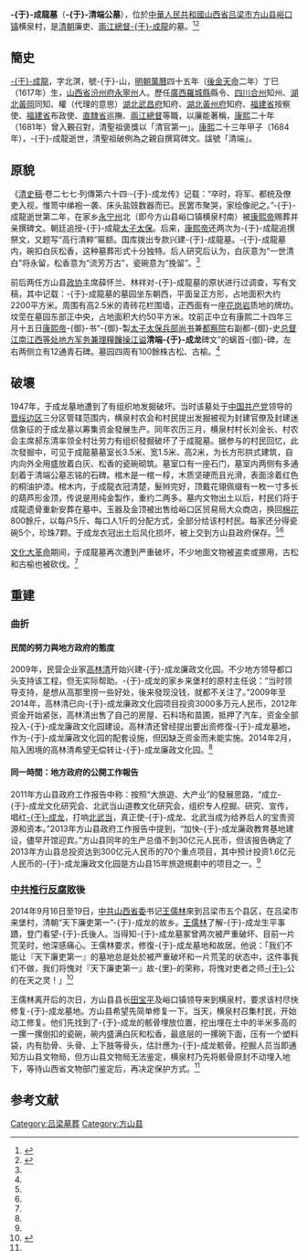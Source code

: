 '''-{于}-成龍墓'''（'''-{于}-清端公墓'''），位於[[中華人民共和國|中華人民共和國]][[山西省|山西省]][[吕梁市|吕梁市]][[方山县|方山县]][[峪口镇|峪口镇]]横泉村，是[[清朝|清朝]]廉吏、[[兩江總督|兩江總督]][[于成龍|-{于}-成龍]]的墓。<ref name=rmw>{{Cite web |url=http://culture.people.com.cn/n/2014/1022/c172318-25886490.html |title=-{于}-成龙墓地「文革」时曾遭破坏 许多文物被盗卖，人民网，2014-10-22 |accessdate=2014-10-28 |archive-date=2019-02-21 |archive-url=https://web.archive.org/web/20190221191425/http://culture.people.com.cn/n/2014/1022/c172318-25886490.html |dead-url=no }}</ref><ref name=xiufu>{{Cite web |url=http://news.ifeng.com/a/20141028/42312941_0.shtml |title=山西书记要求修复-{于}-成龙墓地 村民称骸骨数日后被挖出，凤凰网，2014-10-28 |accessdate=2014-10-28 |archive-date=2014-10-30 |archive-url=https://web.archive.org/web/20141030153953/http://news.ifeng.com/a/20141028/42312941_0.shtml |dead-url=no }}</ref>

==簡史==
[[于成龍|-{于}-成龍]]，字北溟，號-{于}-山，[[明朝|明朝]][[萬曆|萬曆]]四十五年（[[後金|後金]][[天命|天命]]二年）丁巳（1617年）生，[[山西省|山西省]][[汾州府|汾州府]][[永寧州_(太原府)|永寧州]]人。歷任[[廣西|廣西]][[羅城縣|羅城縣]]縣令、[[四川|四川]][[合州|合州]]知州、[[湖北|湖北]][[黃岡|黃岡]]同知、權（代理的意思）[[湖北|湖北]][[武昌府|武昌府]]知府、[[湖北|湖北]][[黃州府|黃州府]]知府、[[福建省|福建省]]按察使、[[福建省|福建省]]布政使、[[直隸省|直隸省]]巡撫、[[兩江總督|兩江總督]]等職，以廉能著稱，[[康熙|康熙]]二十年（1681年）曾入覲召對，清聖祖褒獎以「清官第一」。[[康熙|康熙]]二十三年甲子（1684年），-{于}-成龍逝世，清聖祖破例為之親自撰寫碑文。諡號「清端」。

==原貌==
《[[清史稿|清史稿]]·卷二七七·列傳第六十四·-{于}-成龙传》记载：“卒时，将军、都统及僚吏入视，惟笥中绨袍一袭、床头盐豉数器而已。民罢市聚哭，家绘像祀之。”-{于}-成龍逝世第二年，在家乡[[永宁州|永宁州]]北（即今方山县峪口镇横泉村南）被[[康熙帝|康熙帝]]赐葬并亲撰碑文。朝廷追授-{于}-成龍[[太子太保|太子太保]]。后来，[[康熙帝|康熙帝]]还两次为-{于}-成龍追撰祭文，又题写“高行清粹”匾额。国库拨出专款兴建-{于}-成龍墓。-{于}-成龍墓内，碗扣白灰松香，这种墓葬形式十分独特。后人研究后认为，白灰意为“一世清白”将永留，松香意为“流芳万古”，瓷碗意为“挽留”。<ref name=rmw/>

前后两任方山县[[政协|政协]]主席薛怀兰、林祥对-{于}-成龍墓的原状进行过调查，写有文稿，其中记载：-{于}-成龍墓的墓园坐东朝西，平面呈正方形，占地面积大约2200平方米。周围有高2.5米的青砖花栏围墙，正西面有一座[[花岗岩|花岗岩]]质地的牌坊。坟茔在墓园东部正中央，占地面积大约50平方米。坟前正中立有康熙二十四年三月十五日[[康熙帝|康熙帝]]-{御}-书“-{御}-製[[太子太保|太子太保]][[兵部尚书|兵部尚书]]兼[[都察院|都察院]]右副都-{御}-史[[兩江總督|总督江南江西等处地方军务兼理糧饟操江]][[諡號|谥]]'''清端-{于}-成龙'''碑文”的螭首-{御}-碑，左右两侧立有12通青石碑。墓园四周有100餘株古松、古榆。<ref name=rmw/>

== 破壞 ==
1947年，于成龙墓地遭到了有组织地发掘破坏。当时该墓处于[[中国共产党|中国共产党]]领导的[[晋绥边区|晋绥边区]]三分区管辖范围内，横泉村农会和村民提出发掘被视为封建官僚及封建迷信象征的于成龙墓以筹集资金發展生产。同年农历三月，横泉村村长刘金长、村农会主席郝东清率领全村壮劳力有组织發掘破坏了于成龍墓。据参与的村民回忆，此次發掘中，可见于成龍墓墓室长3.5米、宽1.5米、高2米，为长方形拱式建筑，自内向外全用盛放着白灰、松香的瓷碗砌筑。墓室口有一座石门，墓室内两侧有多通刻着于清端公墓志铭的石碑。棺木是一棺一椁，木质坚硬而且光滑，表面涂着红色的桐油护漆。棺木内，于成龍衣冠清楚，髮辫完好，顶戴花翎佩缀有一枚一寸多长的葫芦形金顶，传说是用纯金製作，重约二两多。墓内文物出土以后，村民们将于成龍遗骨重新安葬在墓中。玉器及金顶被出售给峪口区贸易局大众商店，换回[[棉花|棉花]]800餘斤，以每户5斤、每口人1斤的分配方式，全部分给该村村民。每家还分得瓷碗5个，珍珠7颗。于成龙衣冠出土后风化损坏，被上交到方山县政府保存。<ref name=rmw/><ref name=xiufu/>

[[文化大革命|文化大革命]]期间，于成龍墓再次遭到严重破坏，不少地面文物被盗卖或挪用，古松和古榆也被砍伐。<ref name=rmw/>

==重建==
===曲折===
====民間的努力與地方政府的態度====
2009年，民营企业家[[高林清|高林清]]开始兴建-{于}-成龙廉政文化园。不少地方领导都口头支持该工程，但无实际帮助。-{于}-成龙的家乡来堡村的原村主任说：“当时领导支持，是想从高那里捞一些好处，後来發现没钱，就都不关注了。”2009年至2014年，高林清已向-{于}-成龙廉政文化园项目投资3000多万元人民币，2012年资金开始紧张，高林清出售了自己的房屋、石料场和苗圃，抵押了汽车，资金全部投入-{于}-成龙廉政文化园建设。高林清还曾经提出要出资修復-{于}-成龙墓地，作为-{于}-成龙廉政文化园的配套设施，但因缺乏资金而未能实施。2014年2月，陷入困境的高林清希望无偿转让-{于}-成龙廉政文化园。<ref name=xiufu/>

====同一時間：地方政府的公開工作報告====
2011年方山县政府工作报告中称：按照“大旅遊、大产业”的發展思路，“成立-{于}-成龙文化研究会、北武当山道教文化研究会，组织专人挖掘、研究、宣传，唱红[[于成龍|-{于}-成龙]]，打响[[北武當山|北武当]]，真正使-{于}-成龙、北武当成为给养后人的宝贵资源和资本。”2013年方山县政府工作报告中提到，“加快-{于}-成龙廉政教育基地建设，儘早开馆迎宾。”方山县同年的生产总值不到30亿元人民币，但该报告确定了2013年方山县总投资达到300亿元人民币的70个重点项目，其中预计投资1.6亿元人民币的-{于}-成龙廉政文化园是方山县15年旅遊規劃中的项目之一。<ref name=xiufu/>

===[[習近平反腐|中共推行反腐敗]]後===
2014年9月16日至19日，[[中共山西省委|中共山西省委]]书记[[王儒林|王儒林]]來到吕梁市五个县区，在吕梁市来堡村，清朝“天下廉吏第一”-{于}-成龙的故乡。[[王儒林|王儒林]]了解-{于}-成龙生平事蹟，登门看望-{于}-氏後人。当得知-{于}-成龙墓冢曾两次被严重破坏、目前一片荒芜时，他深感痛心。王儒林要求，修復-{于}-成龙墓地和故居。他说：「我们不能让『天下廉吏第一』的墓地总是处於被严重破坏和一片荒芜的状态中，这件事我们不做，我们将愧对『天下廉吏第一』故-{里}-的荣称，将愧对吏者之师[[于成龍|-{于}-]]公的在天之灵！」<ref>{{Cite web |url=http://news.ifeng.com/a/20140923/42052384_0.shtml |title=王儒林山西调研首站选吕梁 要求修复-{于}-成龙墓地和故居，凤凰网，2014-09-23 |accessdate=2014-10-28 |archive-date=2014-10-28 |archive-url=https://web.archive.org/web/20141028094425/http://news.ifeng.com/a/20140923/42052384_0.shtml |dead-url=no }}</ref>

王儒林离开后的次日，方山县县长[[田宝平|田宝平]]及峪口镇领导来到横泉村，要求该村尽快修复-{于}-成龙墓地。方山县希望先简单修复一下。当天，横泉村召集村民，开始动工修复。他们先找到了-{于}-成龙的骸骨埋放位置，挖出埋在土中的半米多高的一摞一摞倒扣的瓷碗，碗内盛满白灰和松香，最底层的一摞碗下面，压有一个塑料袋，内有肋骨、头骨、上下肢等骨头，估計應为-{于}-成龙骸骨。挖掘人员当即通知方山县文物局，但方山县文物局无法鉴定，横泉村乃先将骸骨原封不动埋入地下，等待山西省文物部门鉴定后，再决定保护方式。<ref name=xiufu/>

==参考文献==
{{reflist}}

[[Category:吕梁墓葬|Category:吕梁墓葬]]
[[Category:方山县|Category:方山县]]